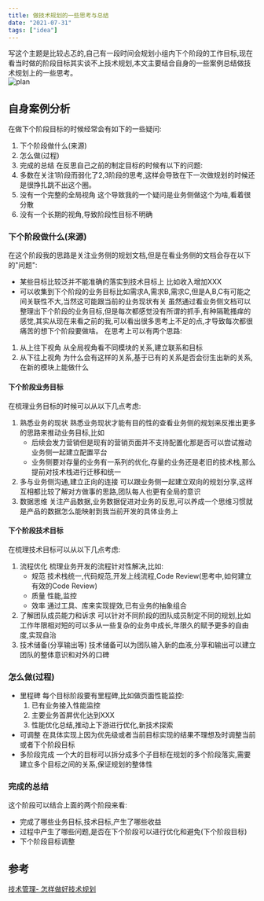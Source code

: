 ```yaml
---
title: 做技术规划的一些思考与总结
date: "2021-07-31"
tags: ["idea"]
---
```


写这个主题是比较忐忑的,自己有一段时间会规划小组内下个阶段的工作目标,现在看当时做的阶段目标其实谈不上技术规划,本文主要结合自身的一些案例总结做技术规划上的一些思考。  
![plan](/static/images/thoughtStatic/howToManageSkill/plan.png)

## 自身案例分析
在做下个阶段目标的时候经常会有如下的一些疑问:
1. 下个阶段做什么(来源)
2. 怎么做(过程)
3. 完成的总结
在反思自己之前的制定目标的时候有以下的问题:
1. 多数在关注1阶段而弱化了2,3阶段的思考,这样会导致在下一次做规划的时候还是很挣扎跳不出这个圈。
2. 没有一个完整的全局视角 这个导致我的一个疑问是业务侧做这个为啥,看着很分散
3. 没有一个长期的视角,导致阶段性目标不明确

### 下个阶段做什么(来源)
在这个阶段我的思路是关注业务侧的规划文档,但是在看业务侧的文档会存在以下的"问题":
* 某些目标比较泛并不能准确的落实到技术目标上 比如收入增加XXX
* 可以收集到下个阶段的业务目标比如需求A,需求B,需求C,但是A,B,C有可能之间关联性不大,当然这可能跟当前的业务现状有关
虽然通过看业务侧文档可以整理出下个阶段的业务目标,但是每次都感觉没有所谓的抓手,有种隔靴搔痒的感觉,其实从现在来看之前的我,可以看出很多思考上不足的点,才导致每次都很痛苦的想下个阶段要做啥。
在思考上可以有两个思路:
1. 从上往下视角 从全局视角看不同模块的关系,建立联系和目标
2. 从下往上视角 为什么会有这样的关系,基于已有的关系是否会衍生出新的关系,在新的模块上能做什么
#### 下个阶段业务目标
在梳理业务目标的时候可以从以下几点考虑:
1. 熟悉业务的现状  熟悉业务现状才能有目的性的查看业务侧的规划来反推出更多的思路来推动业务目标,比如
    * 后续会发力营销但是现有的营销页面并不支持配置化那是否可以尝试推动业务侧一起建立配置平台
    * 业务侧要对存量的业务有一系列的优化,存量的业务还是老旧的技术栈,那么提前对技术栈进行迁移和统一
2. 多与业务侧沟通,建立正向的连接  可以跟业务侧一起建立双向的规划分享,这样互相都比较了解对方做事的思路,团队每人也更有全局的意识
3. 数据思维 关注产品数据,业务数据促进对业务的反思,可以养成一个思维习惯就是产品的数据怎么能映射到我当前开发的具体业务上

#### 下个阶段技术目标
在梳理技术目标可以从以下几点考虑:
1. 流程优化 梳理业务开发的流程针对性解决,比如:
    * 规范 技术栈统一,代码规范,开发上线流程,Code Review(思考中,如何建立有效的Code Review)
    * 质量 性能,监控
    * 效率 通过工具、库来实现提效,已有业务的抽象组合
2. 了解团队成员能力和诉求 可以针对不同阶段的团队成员制定不同的规划,比如工作年限相对短的可以多从一些复杂的业务中成长,年限久的赋予更多的自由度,实现自治
3. 技术储备(分享输出等) 技术储备可以为团队输入新的血液,分享和输出可以建立团队的整体意识和对外的口碑

### 怎么做(过程)
* 里程碑 每个目标阶段要有里程碑,比如做页面性能监控:
    1. 已有业务接入性能监控
    2. 主要业务首屏优化达到XXX
    3. 性能优化总结,推动上下游进行优化,新技术探索
* 可调整 在具体实现上因为优先级或者当前目标实现的结果不理想及时调整当前或者下个阶段目标
* 多阶段完成 一个大的目标可以拆分成多个子目标在规划的多个阶段落实,需要建立多个目标之间的关系,保证规划的整体性

### 完成的总结
这个阶段可以结合上面的两个阶段来看:
* 完成了哪些业务目标,技术目标,产生了哪些收益
* 过程中产生了哪些问题,是否在下个阶段可以进行优化和避免(下个阶段目标)
* 下个阶段目标调整

## 参考
[技术管理- 怎样做好技术规划](https://juejin.cn/post/6844904201160491016)